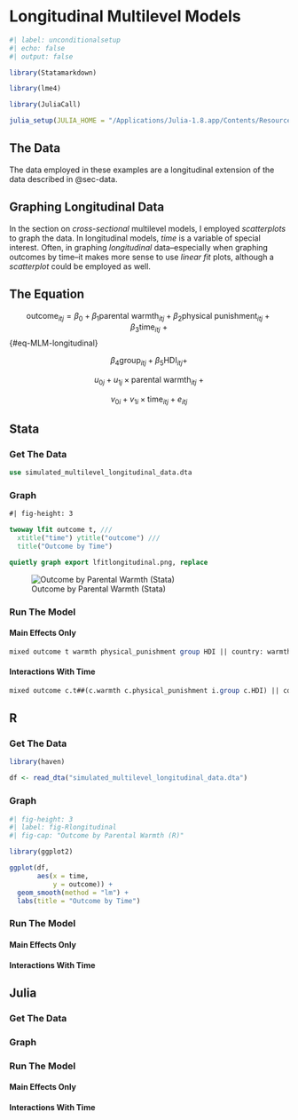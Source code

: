 # Longitudinal Multilevel Models

```r
#| label: unconditionalsetup
#| echo: false
#| output: false

library(Statamarkdown)

library(lme4) 

library(JuliaCall)

julia_setup(JULIA_HOME = "/Applications/Julia-1.8.app/Contents/Resources/julia/bin")

```

## The Data

The data employed in these examples are a longitudinal extension of the data described in @sec-data.

::: {.callout-tip}
## Graphing Longitudinal Data

In the section on *cross-sectional* multilevel models, I employed *scatterplots* to graph the data. In longitudinal models, *time* is a variable of special interest. Often, in graphing *longitudinal* data--especially when graphing outcomes by time--it makes more sense to use *linear fit* plots, although a *scatterplot* could be employed as well. 
:::

## The Equation

$$\text{outcome}_{itj} = \beta_0 + \beta_1 \text{parental warmth}_{itj} + \beta_2 \text{physical punishment}_{itj} + \beta_3 \text{time}_{itj} \ + $$ {#eq-MLM-longitudinal} 

$$\beta_4 \text{group}_{itj} + \beta_5 \text{HDI}_{itj} +$$

$$u_{0j} + u_{1j} \times \text{parental warmth}_{itj} \ + $$

$$v_{0i} + v_{1i} \times \text{time}_{itj} + e_{itj}$$

::: {.panel-tabset group="language"}

## Stata

### Get The Data 

```stata

use simulated_multilevel_longitudinal_data.dta

```

### Graph

```stata
#| fig-height: 3

twoway lfit outcome t, ///
  xtitle("time") ytitle("outcome") ///
  title("Outcome by Time") 

quietly graph export lfitlongitudinal.png, replace

```

![Outcome by Parental Warmth (Stata)](lfitlongitudinal.png){#fig-Statalongitudinal}

### Run The Model

#### Main Effects Only

```stata

mixed outcome t warmth physical_punishment group HDI || country: warmth

```

#### Interactions With Time

```stata

mixed outcome c.t##(c.warmth c.physical_punishment i.group c.HDI) || country: warmth

```

## R

### Get The Data

```r

library(haven)

df <- read_dta("simulated_multilevel_longitudinal_data.dta")

```

### Graph

```r
#| fig-height: 3
#| label: fig-Rlongitudinal
#| fig-cap: "Outcome by Parental Warmth (R)"

library(ggplot2)

ggplot(df,
       aes(x = time,
           y = outcome)) + 
  geom_smooth(method = "lm") +
  labs(title = "Outcome by Time")

```

### Run The Model

#### Main Effects Only

#### Interactions With Time

## Julia

### Get The Data

### Graph

### Run The Model

#### Main Effects Only

#### Interactions With Time

:::


